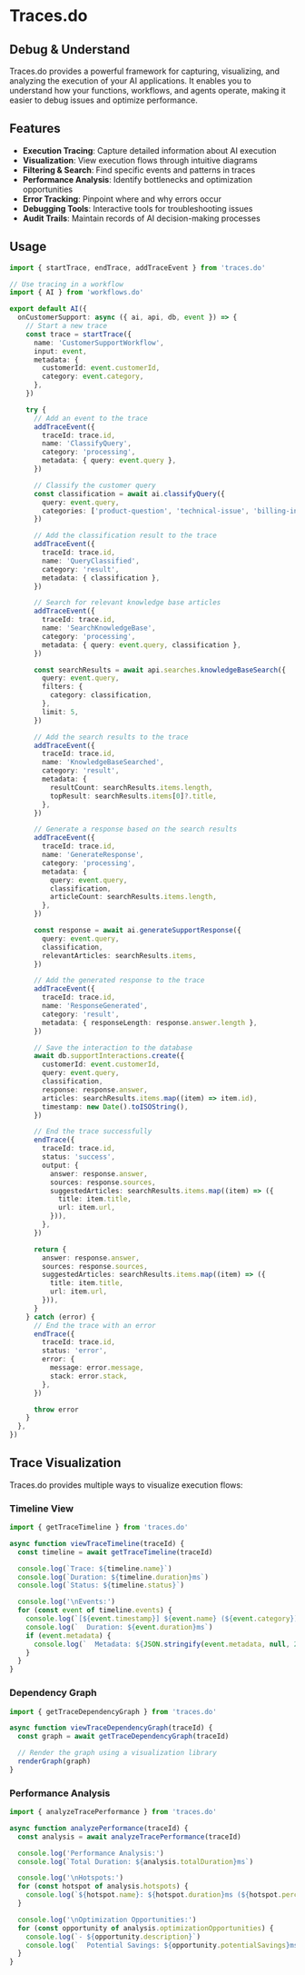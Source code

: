 # Traces.do

## Debug & Understand

Traces.do provides a powerful framework for capturing, visualizing, and analyzing the execution of your AI applications. It enables you to understand how your functions, workflows, and agents operate, making it easier to debug issues and optimize performance.

## Features

- **Execution Tracing**: Capture detailed information about AI execution
- **Visualization**: View execution flows through intuitive diagrams
- **Filtering & Search**: Find specific events and patterns in traces
- **Performance Analysis**: Identify bottlenecks and optimization opportunities
- **Error Tracking**: Pinpoint where and why errors occur
- **Debugging Tools**: Interactive tools for troubleshooting issues
- **Audit Trails**: Maintain records of AI decision-making processes

## Usage

```typescript
import { startTrace, endTrace, addTraceEvent } from 'traces.do'

// Use tracing in a workflow
import { AI } from 'workflows.do'

export default AI({
  onCustomerSupport: async ({ ai, api, db, event }) => {
    // Start a new trace
    const trace = startTrace({
      name: 'CustomerSupportWorkflow',
      input: event,
      metadata: {
        customerId: event.customerId,
        category: event.category,
      },
    })

    try {
      // Add an event to the trace
      addTraceEvent({
        traceId: trace.id,
        name: 'ClassifyQuery',
        category: 'processing',
        metadata: { query: event.query },
      })

      // Classify the customer query
      const classification = await ai.classifyQuery({
        query: event.query,
        categories: ['product-question', 'technical-issue', 'billing-inquiry', 'other'],
      })

      // Add the classification result to the trace
      addTraceEvent({
        traceId: trace.id,
        name: 'QueryClassified',
        category: 'result',
        metadata: { classification },
      })

      // Search for relevant knowledge base articles
      addTraceEvent({
        traceId: trace.id,
        name: 'SearchKnowledgeBase',
        category: 'processing',
        metadata: { query: event.query, classification },
      })

      const searchResults = await api.searches.knowledgeBaseSearch({
        query: event.query,
        filters: {
          category: classification,
        },
        limit: 5,
      })

      // Add the search results to the trace
      addTraceEvent({
        traceId: trace.id,
        name: 'KnowledgeBaseSearched',
        category: 'result',
        metadata: {
          resultCount: searchResults.items.length,
          topResult: searchResults.items[0]?.title,
        },
      })

      // Generate a response based on the search results
      addTraceEvent({
        traceId: trace.id,
        name: 'GenerateResponse',
        category: 'processing',
        metadata: {
          query: event.query,
          classification,
          articleCount: searchResults.items.length,
        },
      })

      const response = await ai.generateSupportResponse({
        query: event.query,
        classification,
        relevantArticles: searchResults.items,
      })

      // Add the generated response to the trace
      addTraceEvent({
        traceId: trace.id,
        name: 'ResponseGenerated',
        category: 'result',
        metadata: { responseLength: response.answer.length },
      })

      // Save the interaction to the database
      await db.supportInteractions.create({
        customerId: event.customerId,
        query: event.query,
        classification,
        response: response.answer,
        articles: searchResults.items.map((item) => item.id),
        timestamp: new Date().toISOString(),
      })

      // End the trace successfully
      endTrace({
        traceId: trace.id,
        status: 'success',
        output: {
          answer: response.answer,
          sources: response.sources,
          suggestedArticles: searchResults.items.map((item) => ({
            title: item.title,
            url: item.url,
          })),
        },
      })

      return {
        answer: response.answer,
        sources: response.sources,
        suggestedArticles: searchResults.items.map((item) => ({
          title: item.title,
          url: item.url,
        })),
      }
    } catch (error) {
      // End the trace with an error
      endTrace({
        traceId: trace.id,
        status: 'error',
        error: {
          message: error.message,
          stack: error.stack,
        },
      })

      throw error
    }
  },
})
```

## Trace Visualization

Traces.do provides multiple ways to visualize execution flows:

### Timeline View

```typescript
import { getTraceTimeline } from 'traces.do'

async function viewTraceTimeline(traceId) {
  const timeline = await getTraceTimeline(traceId)

  console.log(`Trace: ${timeline.name}`)
  console.log(`Duration: ${timeline.duration}ms`)
  console.log(`Status: ${timeline.status}`)

  console.log('\nEvents:')
  for (const event of timeline.events) {
    console.log(`[${event.timestamp}] ${event.name} (${event.category})`)
    console.log(`  Duration: ${event.duration}ms`)
    if (event.metadata) {
      console.log(`  Metadata: ${JSON.stringify(event.metadata, null, 2)}`)
    }
  }
}
```

### Dependency Graph

```typescript
import { getTraceDependencyGraph } from 'traces.do'

async function viewTraceDependencyGraph(traceId) {
  const graph = await getTraceDependencyGraph(traceId)

  // Render the graph using a visualization library
  renderGraph(graph)
}
```

### Performance Analysis

```typescript
import { analyzeTracePerformance } from 'traces.do'

async function analyzePerformance(traceId) {
  const analysis = await analyzeTracePerformance(traceId)

  console.log('Performance Analysis:')
  console.log(`Total Duration: ${analysis.totalDuration}ms`)

  console.log('\nHotspots:')
  for (const hotspot of analysis.hotspots) {
    console.log(`${hotspot.name}: ${hotspot.duration}ms (${hotspot.percentage}%)`)
  }

  console.log('\nOptimization Opportunities:')
  for (const opportunity of analysis.optimizationOpportunities) {
    console.log(`- ${opportunity.description}`)
    console.log(`  Potential Savings: ${opportunity.potentialSavings}ms`)
  }
}
```
